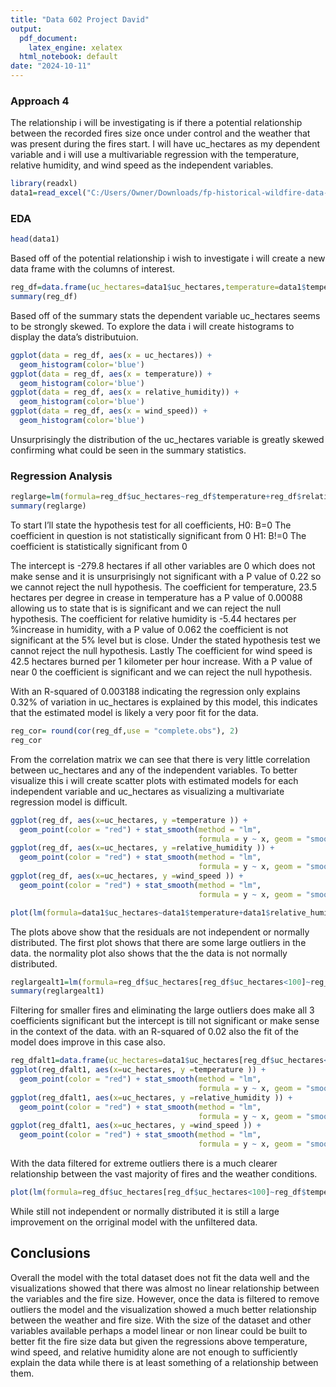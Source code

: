 ---
title: "Data 602 Project David"
output: 
  pdf_document:
    latex_engine: xelatex
  html_notebook: default
date: "2024-10-11"
---
### Approach 4
The relationship i will be investigating is if there a potential relationship between the recorded fires size once under control and the weather that was present during the fires start. I will have uc_hectares as my dependent variable and i will use a multivariable regression with the temperature, relative humidity, and wind speed as the independent variables.
```{r}
library(readxl)
data1=read_excel("C:/Users/Owner/Downloads/fp-historical-wildfire-data-2006-2023.xlsx")

```
### EDA
```{r}
head(data1)
```

Based off of the potential relationship i wish to investigate i will create a new data frame with the columns of interest.
```{r}
reg_df=data.frame(uc_hectares=data1$uc_hectares,temperature=data1$temperature,relative_humidity=data1$relative_humidity,wind_speed=data1$wind_speed)
summary(reg_df)
```
Based off of the summary stats the dependent variable uc_hectares seems to be strongly skewed. To explore the data i will create histograms to display the data's distributuion.

```{r}
ggplot(data = reg_df, aes(x = uc_hectares)) +
  geom_histogram(color='blue')
ggplot(data = reg_df, aes(x = temperature)) +
  geom_histogram(color='blue')
ggplot(data = reg_df, aes(x = relative_humidity)) +
  geom_histogram(color='blue')
ggplot(data = reg_df, aes(x = wind_speed)) +
  geom_histogram(color='blue')
```
Unsurprisingly the distribution of the uc_hectares variable is greatly skewed confirming what could be seen in the summary statistics. 

### Regression Analysis
```{r}
reglarge=lm(formula=reg_df$uc_hectares~reg_df$temperature+reg_df$relative_humidity+reg_df$wind_speed)
summary(reglarge)

```
To start I'll state the hypothesis test for all coefficients,
H0: B=0 The coefficient in question is not statistically significant from 0
H1: B!=0 The coefficient is statistically significant from 0

The intercept is -279.8 hectares if all other variables are 0 which does not make sense and it is unsurprisingly not significant with a P value of 0.22 so we cannot reject the null hypothesis. The coefficient for temperature, 23.5 hectares per degree in crease in temperature has a P value of 0.00088 allowing us to state that is is significant and we can reject the null hypothesis. The coefficient for relative humidity is -5.44 hectares per %increase in humidity, with a P value of 0.062 the coefficient is not significant at the 5% level but is close. Under the stated hypothesis test we cannot reject the null hypothesis. Lastly The coefficient for wind speed is 42.5 hectares burned per 1 kilometer per hour increase. With a P value of near 0 the coefficient is significant and we can reject the null hypothesis. 

With an R-squared of 0.003188 indicating the regression only explains 0.32% of variation in uc_hectares is explained by this model, this indicates that the estimated model is likely a very poor fit for the data.  

```{r}
reg_cor= round(cor(reg_df,use = "complete.obs"), 2)
reg_cor
```
From the correlation matrix we can see that there is very little correlation between uc_hectares and any of the independent variables. To better visualize this i will create scatter plots with estimated models for each independent variable and uc_hectares as visualizing a multivariate regression model is difficult.

```{r}
ggplot(reg_df, aes(x=uc_hectares, y =temperature )) + 
  geom_point(color = "red") + stat_smooth(method = "lm", 
                                          formula = y ~ x, geom = "smooth")
ggplot(reg_df, aes(x=uc_hectares, y =relative_humidity )) + 
  geom_point(color = "red") + stat_smooth(method = "lm", 
                                          formula = y ~ x, geom = "smooth")
ggplot(reg_df, aes(x=uc_hectares, y =wind_speed )) + 
  geom_point(color = "red") + stat_smooth(method = "lm", 
                                          formula = y ~ x, geom = "smooth")
```
```{r}
plot(lm(formula=data1$uc_hectares~data1$temperature+data1$relative_humidity+data1$wind_speed))
```
The plots above show that the residuals are not independent or normally distributed. The first plot shows that there are some large outliers in the data. the normality plot also shows that the the data is not normally distributed. 


```{r}
reglargealt1=lm(formula=reg_df$uc_hectares[reg_df$uc_hectares<100]~reg_df$temperature[reg_df$uc_hectares<100]+reg_df$relative_humidity[reg_df$uc_hectares<100]+reg_df$wind_speed[reg_df$uc_hectares<100])
summary(reglargealt1)
```

Filtering for smaller fires and eliminating the large outliers does make all 3 coefficients significant but the intercept is till not significant or make sense in the context of the data. with an R-squared of 0.02 also the fit of the model does improve in this case also.  

```{r}
reg_dfalt1=data.frame(uc_hectares=data1$uc_hectares[reg_df$uc_hectares<100],temperature=data1$temperature[reg_df$uc_hectares<100],relative_humidity=data1$relative_humidity[reg_df$uc_hectares<100],wind_speed=data1$wind_speed[reg_df$uc_hectares<100])
ggplot(reg_dfalt1, aes(x=uc_hectares, y =temperature )) + 
  geom_point(color = "red") + stat_smooth(method = "lm", 
                                          formula = y ~ x, geom = "smooth")
ggplot(reg_dfalt1, aes(x=uc_hectares, y =relative_humidity )) + 
  geom_point(color = "red") + stat_smooth(method = "lm", 
                                          formula = y ~ x, geom = "smooth")
ggplot(reg_dfalt1, aes(x=uc_hectares, y =wind_speed )) + 
  geom_point(color = "red") + stat_smooth(method = "lm", 
                                          formula = y ~ x, geom = "smooth")
```
With the data filtered for extreme outliers there is a much clearer relationship between the vast majority of fires and the weather conditions.

```{r}
plot(lm(formula=reg_df$uc_hectares[reg_df$uc_hectares<100]~reg_df$temperature[reg_df$uc_hectares<100]+reg_df$relative_humidity[reg_df$uc_hectares<100]+reg_df$wind_speed[reg_df$uc_hectares<100]))
```
While still not independent or normally distributed it is still a large improvement on the orriginal model with the unfiltered data.

## Conclusions

Overall the model with the total dataset does not fit the data well and the visualizations showed that there was almost no linear relationship between the variables and the fire size. However, once the data is filtered to remove outliers the model and the visualization showed a much better relationship between the weather and fire size. With the size of the dataset and other variables available perhaps a model linear or non linear could be built to better fit the fire size data but given the regressions above temperature, wind speed, and relative humidity alone are not enough to sufficiently explain the data while there is at least something of a relationship between them.  


















